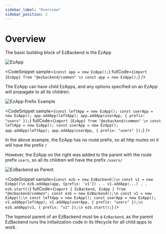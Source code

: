 ```yaml
---
sidebar_label: "Overview"
sidebar_position: 3
---
```


# Overview


The basic building block of EzBackend is the EzApp

![EzApp](./assets/ez-app.png)

<CodeSnippet
  sample={`const app = new EzApp();`}
  fullCode={`import {EzApp} from "@ezbackend/common" \n
const app = new EzApp();`}
/>

The EzApp can have child EzApps, and any options specified on an EzApp will propagate to all its children.

![EzApp Prefix Example](./assets/app-prefix-example.png)

<CodeSnippet
  sample={`const leftApp = new EzApp();
const userApp = new EzApp();
app.addApp(leftApp);
app.addApp(userApp, { prefix: "users" });`}
  fullCode={`import {EzApp} from "@ezbackend/common" \n
const leftApp = new EzApp();
const userApp = new EzApp();
app.addApp(leftApp);
app.addApp(userApp, { prefix: "users" });`}
/>

In the above example, the EzApp has no route prefix, so all http routes on it will have the prefix `/`

However, the EzApp on the right was added to the parent with the route prefix `users`, so all its children will have the prefix `/users/`

![EzBackend as Parent](./assets/ezbackend-as-parent.png)

<CodeSnippet
  sample={`const ezb = new EzBackend()\n
const v1 = new EzApp()\n
ezb.addApp(app, {prefix: 'v1'})
.
.
v1.addApp(...)
.
.
ezb.start()`}
  fullCode={`import { EzBackend, EzApp } from "@ezbackend/common";
const ezb = new EzBackend();\n
const v1 = new EzApp();\n
const leftApp = new EzApp();
const userApp = new EzApp();
v1.addApp(leftApp);
v1.addApp(userApp, { prefix: "users" });\n
ezb.addApp(v1, { prefix: "v1" });\n
ezb.start();`}
/>

The topmost parent of an EzBackend must be a `EzBackend`, as the parent EzBackend runs the initialization code in its lifecycle for all child apps to work.
